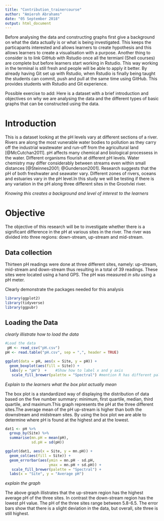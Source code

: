 ```yaml
---
title: "Contribution_trainercourse"
author: "Amieroh Abrahams"
date: "05 September 2018"
output: html_document
---
```


\newpage

Before analysing the data and constructing graphs first give a background on what the data actually is or what is being investigated. This keeps the particapants interested and allows learners to create hypothesis and this allows learners to create a visualisation with a purpose. Another thing to consider is to link GitHub with Rstudio once all the termianl (Shell courses) are complete but before learners start working in Rstudio. This way working in the terminal is still fresh and people will be able to apply it better. By already having Git set up with Rstudio, when Rstudio is finally being taught the students can commit, push and pull at the same time using GitHub. This provides students with Rstudio and Git experience.













Possible exercise to add:
Here is a dataset with a brief introduction and objectives on why we are analysing the data and the different types of basic graphs that can be constructed using the data.

# Introduction

This is a  dataset looking at the pH levels vary at different sections of a river. Rivers are along the most vunerable water bodies to pollution as they carry off the industrial wastewater and run-off from the agricultural land [@McCutchan2011]. pH affects many chemical and biological processess in the water. Different organisms flourish at different pH levels. Water chemistry may differ considerably between streams even within small distances [@Steinnes2001; @Gunderson2001]. Research suggests that the pH of both freshwater and seawater vary. Different zones of rivers, oceans and estuaries vary in the pH level.In this study we will be testing if there is any variation in the pH along three different sites in the Grootvlei river.

*Knowing this creates a background and level of interest to the learners*

# Objective

The objective of this research will be to investigate whether there is a significant difference in the pH at various sites in the river. The river was divided into three regions: down-stream, up-stream and mid-stream. 

## Data collection

Thirteen pH readings were done at three different sites, namely: up-stream, mid-stream and down-stream thus resulting in a total of 39 readings. These sites were located using a hand GPS. The pH was measured *in situ* using a pH meter.


Clearly demonstrate the packages needed for this analysis
```r
library(ggplot2)
library(tidyverse)
library(ggpubr)
```

## Loading the Data 
*clearly illistrate how to load the data*

```r
#Load the data
 pH <- read_csv("pH.csv")
pH <- read.table("pH.csv", sep = ",", header = TRUE)
```

```r

ggplot(data = pH, aes(x = Site, y = pH)) + 
  geom_boxplot(aes(fill = Site)) + 
  labs(y = "pH")  +    #Show how to label x and y axis
   scale_fill_brewer(palette = "Spectral") #mention R has different palette and show this palettes

```

*Explain to the learners what the box plot actually mean*

The box plot is a standardized way of displaying the distribution of data based on the five number summary: minimum, first quartile, median, third quartile, and maximum.This graph represents the pH at the three different sites.The average mean of the pH up-stream is higher than both the downstream and midstream sites. By using the box plot we are able to determine where pH is found at the highest and at the lowest.


```r

dat1 <- pH %>% 
  group_by(Site) %>% 
  summarise(mn.pH = mean(pH),
            sd.pH = sd(pH))

ggplot(dat1, aes(x = Site, y = mn.pH)) +
  geom_col(aes(fill = Site)) +
  geom_errorbar(aes(ymin = mn.pH - sd.pH, 
                    ymax = mn.pH + sd.pH)) +
   scale_fill_brewer(palette = "Spectral") +
  labs(x = "Site", y = "Average pH")
```

*explain the graph*

The above graph illistrates that the up-stream region has the highest average pH of the three sites. In contrast the down-stream region has the lowest pH value. The pH of the three sites range between 5.8-6.5. The error bars show that there is a slight deviation in the data, but overall, site three is still highest.